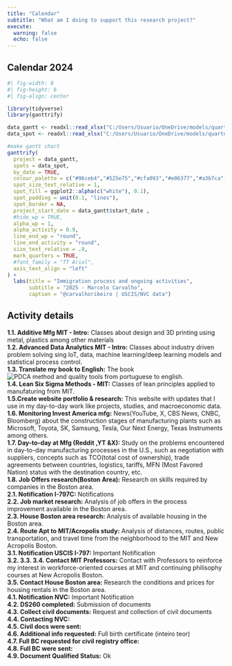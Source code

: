 ```yaml
---
title: "Calendar"
subtitle: "What am I doing to support this research project?"
execute: 
  warning: false
  echo: false
---
```


::: panel-tabset
## Calendar 2024

```r
#| fig-width: 8
#| fig-height: 6
#| fig-align: center

library(tidyverse)
library(ganttrify)

data_gantt <- readxl::read_xlsx("C:/Users/Usuario/OneDrive/models/quarto_projects/db/gantt_research24.xlsx", sheet = 1)
data_spot <- readxl::read_xlsx("C:/Users/Usuario/OneDrive/models/quarto_projects/db/gantt_research24.xlsx", sheet = 2)

#make gantt chart
ganttrify(
  project = data_gantt,
  spots = data_spot,
  by_date = TRUE,
  colour_palette = c("#96ceb4","#525e75","#cfa093","#e06377","#a3b7ca"),            #wesanderson::wes_palette("IsleofDogs2"),
  spot_size_text_relative = 1,
  spot_fill = ggplot2::alpha(c("white"), 0.1),
  spot_padding = unit(0.1, "lines"),
  spot_border = NA,
  project_start_date = data_gantt$start_date ,
  #hide_wp = TRUE,
  alpha_wp = 1,
  alpha_activity = 0.9,
  line_end_wp = "round",
  line_end_activity = "round",
  size_text_relative = .9,
  mark_quarters = TRUE,
  #font_family = "TT Arial",
  axis_text_align = "left"
) +
  labs(title = "Immigration process and ongoing activities",
       subtitle = "2025 - Marcelo Carvalho",
       caption = "@carvalhoribeiro | USCIS/NVC data")
```

## Activity details

**1.1. Additive Mfg MIT - Intro:** Classes about design and 3D printing using metal, plastics among other materials\
**1.2. Advanced Data Analytics MIT - Intro:** Classes about industry driven problem solving sing IoT, data, machine learning/deep learning models and statistical process control.\
**1.3. Translate my book to English:** The book ![PDCA method and quality tools](https://factorialmap.github.io/pdca/) from portuguese to english.\
**1.4. Lean Six Sigma Methods - MIT:** Classes of lean principles applied to manufaturing from MIT.\
**1.5.Create website portfolio & research:** This website with updates that I use in my day-to-day work like projects, studies, and macroeconomic data.\
**1.6. Monitoring Invest America mfg:** News(YouTube, X, CBS News, CNBC, Bloomberg) about the construction stages of manufacturing plants such as Microsoft, Toyota, SK, Samsung, Tesla, Our Next Energy, Texas Instruments among others.\
**1.7. Day-to-day at Mfg (Reddit ,YT &X):** Study on the problems encountered in day-to-day manufacturing processes in the U.S., such as negotiation with suppliers, concepts such as TCO(total cost of ownership), trade agreements between countries, logistics, tariffs, MFN (Most Favored Nation) status with the destination country, etc.\
**1.8. Job Offers research(Boston Area):** Research on skills required by companies in the Boston area.\
**2.1. Notification I-797C:** Notifications\
**2.2. Job market research:** Analysis of job offers in the process improvement available in the Boston area.\
**2.3. House Boston area research:** Analysis of available housing in the Boston area.\
**2.4. Route Apt to MIT/Acropolis study:** Analysis of distances, routes, public transportation, and travel time from the neighborhood to the MIT and New Acropolis Boston.\
**3.1. Notification USCIS I-797:** Important Notification\
**3.2. 3.3. 3.4. Contact MIT Professors:** Contact with Professors to reinforce my interest in workforce-oriented courses at MIT and continuing philisophy courses at New Acropolis Boston.\
**3.5. Contact House Boston area:** Research the conditions and prices for housing rentals in the Boston area.\
**4.1. Notification NVC:** Important Notification\
**4.2. DS260 completed:** Submission of documents\
**4.3. Collect civil documents:** Request and collection of civil documents\
**4.4. Contacting NVC:**\
**4.5. Civil docs were sent:**\
**4.6. Additional info requested:** Full birth certificate (inteiro teor)\
**4.7. Full BC requested for civil registry office:**\
**4.8. Full BC were sent:**\
**4.9. Document Qualified Status:** Ok\
:::
